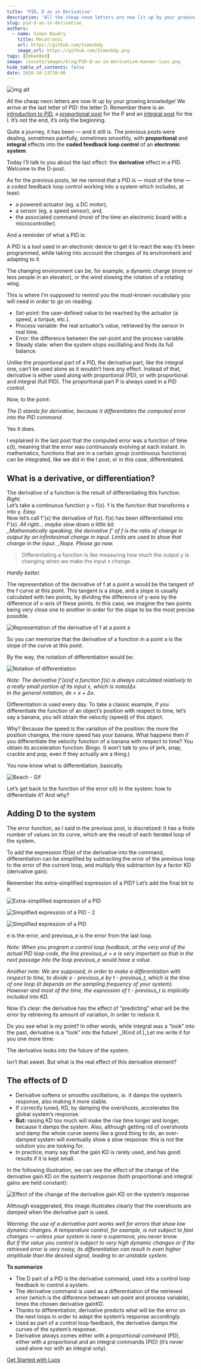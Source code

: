 ```yaml
---
title: 'PID, D as in Derivative'
description: 'All the cheap neon letters are now lit up by your growing knowledge! We arrive at the last letter of PID: the letter D. Remember there is an introduction to PID, a proportional post for the P and an integral post for the I. It’s not the end, it’s only the beginning.'
slug: pid-d-as-in-derivative
authors:
  - name: Simon Baudry
    title: Mecatronic
    url: https://github.com/Simonbdy
    image_url: https://github.com/Simonbdy.png
tags: [Embedded]
image: /assets/images/blog/PID-D-as-in-Derivative-banner-luos.png
hide_table_of_contents: false
date: 2020-10-13T10:00
---
```


![img alt](/assets/images/blog/PID-D-as-in-Derivative-luos.png)

All the cheap neon letters are now lit up by your growing knowledge! We arrive at the last letter of PID: the letter D. Remember there is an [introduction to PID](/2020-03-13-control-dc-motor-1.mdx), a [proportional post](/2020-08-13-pid-p-proportional.mdx) for the P and an [integral post](/2020-09-13-pid-i-integral.mdx) for the I. It’s not the end, it’s only the beginning.

<!--truncate-->

Quite a journey, it has been — and it still is. The previous posts were dealing, sometimes painfully, sometimes smoothly, with **proportional** and **integral** effects into the **coded feedback loop control** of an **electronic system**.

Today I’ll talk to you about the last effect: the **derivative** effect in a PID. Welcome to the D-post.

As for the previous posts, let me remind that a PID is — most of the time — a coded feedback loop control working into a system which includes, at least:

- a powered actuator (eg. a DC motor),
- a sensor (eg. a speed sensor), and,
- the associated command (most of the time an electronic board with a microcontroller).

And a reminder of what a PID is:

A PID is a tool used in an electronic device to get it to react the way it’s been programmed, while taking into account the changes of its environment and adapting to it.

The changing environment can be, for example, a dynamic charge (more or less people in an elevator), or the wind slowing the rotation of a rotating wing.

This is where I’m supposed to remind you the must-known vocabulary you will need in order to go on reading:

- Set-point: the user-defined value to be reached by the actuator (a speed, a torque, etc.).
- Process variable: the real actuator’s value, retrieved by the sensor in real time.
- Error: the difference between the set-point and the process variable.
- Steady state: when the system stops oscillating and finds its full balance.

Unlike the proportional part of a PID, the derivative part, like the integral one, can’t be used alone as it wouldn’t have any effect. Instead of that, derivative is either used along with proportional (PD), or with proportional and integral (full PID). The proportional part P is always used in a PID control.

Now, to the point:

_The D stands for derivative, because it differentiates the computed error into the PID command._

Yes it does.

I explained in the last post that the computed error was a function of time ε(t), meaning that the error was continuously evolving at each instant. In mathematics, functions that are in a certain group (continuous functions) can be integrated, like we did in the I post, or in this case, differentiated.

<h2> What is a derivative, or differentiation? </h2>

The derivative of a function is the result of differentiating this function. _Right._  
Let’s take a continuous function y = f(x). f is the function that transforms x into y. _Easy._  
Now let’s call f'(x) the derivative of f(x). f(x) has been differentiated into f'(x). _All right... maybe slow down a little bit.  
\_Mathematically speaking, the derivative f' of f is the ratio of change in output by an infinitesimal change in input. Limits are used to show that change in the input. \_Nope. Please go now._

> Differentiating a function is like measuring how much the output y is changing when we make the input x change.

_Hardly better._

The representation of the derivative of f at a point a would be the tangent of the f curve at this point. This tangent is a slope, and a slope is usually calculated with two points, by dividing the difference of y-axis by the difference of x-axis of these points. In this case, we imagine the two points being very close one to another in order for the slope to be the most precise possible.

![Representation of the derivative of f at a point a](https://uploads-ssl.webflow.com/602cf5c87ad04ea98eaa99da/6030dfccf3ce04d0326dc497_1*gluG4kuWID_qARC1vykzgw.png)

So you can memorize that the derivative of a function in a point a is the slope of the curve at this point.

By the way, the notation of differentiation would be:

![Notation of differentiation](https://uploads-ssl.webflow.com/602cf5c87ad04ea98eaa99da/6030dfccbbbc28c0fdfdb068_1*Z72WxDQl69t4asrRZHpmVw.png)

_Note: The derivative f’(x)of a function f(x) is always calculated relatively to a really small portion of its input x, which is notedΔx.  
In the general notation, dx = x + Δx._

Differentiation is used every day. To take a classic example, if you differentiate the function of an object’s position with respect to time, let’s say a banana, you will obtain the velocity (speed) of this object.

Why? Because the speed is the variation of the position: the more the position changes, the more speed has your banana. What happens then if you differentiate the velocity function of a banana with respect to time? You obtain its acceleration function. Bingo. (I won’t talk to you of jerk, snap, crackle and pop, even if they actually are a thing.)

You now know what is differentiation, basically.

![Beach - Gif](https://uploads-ssl.webflow.com/602cf5c87ad04ea98eaa99da/6030dfcc8678e2eaf8e9dc3d_1*EpAXv9_cL5hI9QMwMh6Pkg.gif)

Let’s get back to the function of the error ε(t) in the system: how to differentiate it? And why?

<h2> Adding D to the system </h2>

The error function, as I said in the previous post, is discretized: it has a finite number of values on its curve, which are the result of each iterated loop of the system.

To add the expression fD(e) of the derivative into the command, differentiation can be simplified by subtracting the error of the previous loop to the error of the current loop, and multiply this subtraction by a factor KD (derivative gain).

Remember the extra-simplified expression of a PID? Let’s add the final bit to it.

![Extra-simplified expression of a PID](https://uploads-ssl.webflow.com/602cf5c87ad04ea98eaa99da/6030dfcc8678e2ef12e9dc3e_1*uyyH1-TYKHl82PeP1HhkRQ.png)

![Simplified expression of a PID - 2](https://uploads-ssl.webflow.com/602cf5c87ad04ea98eaa99da/6030dfcce689ff82fc5dc413_1*h65fRNYD8XLf30Ub3kWvGA.png)

![Simplified expression of a PID](https://uploads-ssl.webflow.com/602cf5c87ad04ea98eaa99da/6030dfcc73c6a347a9bc970b_1*DE13uE5NLWeN87bLRLNzaQ.png)

e is the error, and previous_e is the error from the last loop.

_Note:_ _When you program a control loop feedback, at the very end of the actual PID loop code, the line previous_e = e is very important so that in the next passage into the loop previous_e would have a value._

_Another note:_ _We are supposed, in order to make a differentiation with respect to time, to divide e - previous_e by t - previous_t, which is the time of one loop (it depends on the sampling frequency of your system). However and most of the time, the expression of t - previous_t is implicitly included into KD._

Now it’s clear: the derivative has the effect of “predicting” what will be the error by retrieving its amount of variation, in order to reduce it.

Do you see what is my point? In other words, while integral was a “look” into the past, derivative is a “look” into the future! \_(Kind of.)\_Let me write it for you one more time:

The derivative looks into the future of the system.

Isn’t that sweet. But what is the real effect of this derivative element?

<h2> The effects of D </h2>

- Derivative softens or smooths oscillations, _ie._ it damps the system’s response, also making it more stable.
- If correctly tuned, KD, by damping the overshoots, accelerates the global system’s response.
- **But:** raising KD too much will make the rise time longer and longer, because it damps the system. Also, although getting rid of overshoots and damp the whole curve seems like a good thing to do, an over-damped system will eventually show a slow response: this is not the solution you are looking for.
- In practice, many say that the gain KD is rarely used, and has good results if it is kept small.

In the following illustration, we can see the effect of the change of the derivative gain KD on the system’s response (both proportional and integral gains are held constant):

![Effect of the change of the derivative gain KD on the system’s response](https://uploads-ssl.webflow.com/602cf5c87ad04ea98eaa99da/6030dfcc79472fbb9b599702_1*xO79QkNXLq19h1NgiW-4yw.png)

Although exaggerated, this image illustrates clearly that the overshoots are damped when the derivative part is used.

_Warning: the use of a derivative part works well for errors that show low dynamic changes. A temperature control, for example, is not subject to fast changes — unless your system is near a supernova, you never know.  
But if the value you control is subject to very high dynamic changes or if the retrieved error is very noisy, its differentiation can result in even higher amplitude than the desired signal, leading to an unstable system._

**To summarize**

- The D part of a PID is the derivative command, used into a control loop feedback to control a system.
- The derivative command is used as a differentiation of the retrieved error (which is the difference between set-point and process variable), times the chosen derivative gainKD.
- Thanks to differentiation, derivative predicts what will be the error on the next loops in order to adapt the system’s response accordingly.
- Used as part of a control loop feedback, the derivative damps the curves of the system’s response.
- Derivative always comes either with a proportional command (PD), either with a proportional and an integral commands (PID) (it’s never used alone nor with an integral only).

[Get Started with Luos](/tutorials/get-started)
